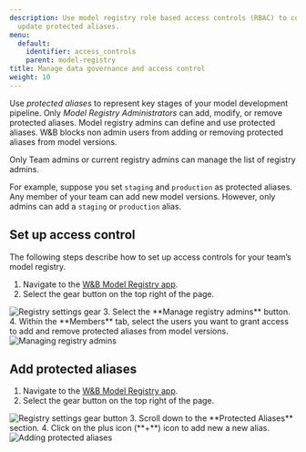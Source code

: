```yaml
---
description: Use model registry role based access controls (RBAC) to control who can
  update protected aliases.
menu:
  default:
    identifier: access_controls
    parent: model-registry
title: Manage data governance and access control
weight: 10
---
```


Use *protected aliases* to represent key stages of your model development pipeline. Only *Model Registry Administrators* can add, modify, or remove protected aliases. Model registry admins can define and use protected aliases. W&B blocks non admin users from adding or removing protected aliases from model versions.

<Note>
Only Team admins or current registry admins can manage the list of registry admins.
</Note>

For example, suppose you set `staging` and `production` as protected aliases. Any member of your team can add new model versions. However, only admins can add a `staging` or `production` alias.


## Set up access control
The following steps describe how to set up access controls for your team’s model registry.

1. Navigate to the [W&B Model Registry app](https://wandb.ai/registry/model).
2. Select the gear button on the top right of the page.
<Frame>
    <img src="/images/models/rbac_gear_button.png" alt="Registry settings gear"  />
</Frame>
3. Select the **Manage registry admins** button. 
4. Within the **Members** tab, select the users you want to grant access to add and remove protected aliases from model versions.
<Frame>
    <img src="/images/models/access_controls_admins.gif" alt="Managing registry admins"  />
</Frame>


## Add protected aliases
1. Navigate to the [W&B Model Registry app](https://wandb.ai/registry/model).
2. Select the gear button on the top right of the page.
<Frame>
    <img src="/images/models/rbac_gear_button.png" alt="Registry settings gear button"  />
</Frame>
3. Scroll down to the **Protected Aliases** section.
4. Click on the plus icon (**+**) icon to add new a new alias.
<Frame>
    <img src="/images/models/access_controls_add_protected_aliases.gif" alt="Adding protected aliases"  />
</Frame>